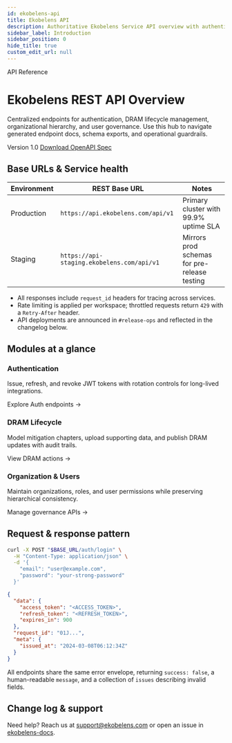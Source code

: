 ```yaml
---
id: ekobelens-api
title: Ekobelens API
description: Authoritative Ekobelens Service API overview with authentication, DRAM, organization, and user modules.
sidebar_label: Introduction
sidebar_position: 0
hide_title: true
custom_edit_url: null
---
```



<div className="doc-hero doc-hero--api">
  <p className="doc-hero-kicker">API Reference</p>
  <h1>Ekobelens REST API Overview</h1>
  <p className="doc-hero-lead">
    Centralized endpoints for authentication, DRAM lifecycle management, organizational hierarchy, and user governance.
    Use this hub to navigate generated endpoint docs, schema exports, and operational guardrails.
  </p>
  <div className="doc-hero-meta">
    <span className="badge badge--primary">Version 1.0</span>
    <a className="doc-hero-link" href="https://github.com/ekobelens-labs/ekobelens-docs/blob/main/specs/swagger.yaml" target="_blank" rel="noopener noreferrer">
      Download OpenAPI Spec
    </a>
  </div>
</div>

## Base URLs & Service health

| Environment | REST Base URL | Notes |
| --- | --- | --- |
| Production | `https://api.ekobelens.com/api/v1` | Primary cluster with 99.9% uptime SLA |
| Staging | `https://api-staging.ekobelens.com/api/v1` | Mirrors prod schemas for pre-release testing |

- All responses include `request_id` headers for tracing across services.
- Rate limiting is applied per workspace; throttled requests return `429` with a `Retry-After` header.
- API deployments are announced in `#release-ops` and reflected in the changelog below.

## Modules at a glance

<div className="doc-grid">
  <article className="doc-card">
    <h3>Authentication</h3>
    <p>Issue, refresh, and revoke JWT tokens with rotation controls for long-lived integrations.</p>
    <Link to="/docs/api/generated/login">Explore Auth endpoints →</Link>
  </article>
  <article className="doc-card">
    <h3>DRAM Lifecycle</h3>
    <p>Model mitigation chapters, upload supporting data, and publish DRAM updates with audit trails.</p>
    <Link to="/docs/api/generated/create-dram-document-chapter">View DRAM actions →</Link>
  </article>
  <article className="doc-card">
    <h3>Organization & Users</h3>
    <p>Maintain organizations, roles, and user permissions while preserving hierarchical consistency.</p>
    <Link to="/docs/api/generated/create-organization">Manage governance APIs →</Link>
  </article>
</div>

## Request & response pattern

<Tabs>
  <TabItem value="curl" label="Sample request" default>

  ```bash
  curl -X POST "$BASE_URL/auth/login" \
    -H "Content-Type: application/json" \
    -d '{
      "email": "user@example.com",
      "password": "your-strong-password"
    }'
  ```

  </TabItem>
  <TabItem value="response" label="Unified response">

  ```json
  {
    "data": {
      "access_token": "<ACCESS_TOKEN>",
      "refresh_token": "<REFRESH_TOKEN>",
      "expires_in": 900
    },
    "request_id": "01J...",
    "meta": {
      "issued_at": "2024-03-08T06:12:34Z"
    }
  }
  ```

  </TabItem>
</Tabs>

All endpoints share the same error envelope, returning `success: false`, a human-readable `message`, and a collection of `issues` describing invalid fields.

## Change log & support

<GeneratedChangelog />

Need help? Reach us at [support@ekobelens.com](mailto:support@ekobelens.com) or open an issue in [ekobelens-docs](https://github.com/ekobelens-labs/ekobelens-docs/issues).
